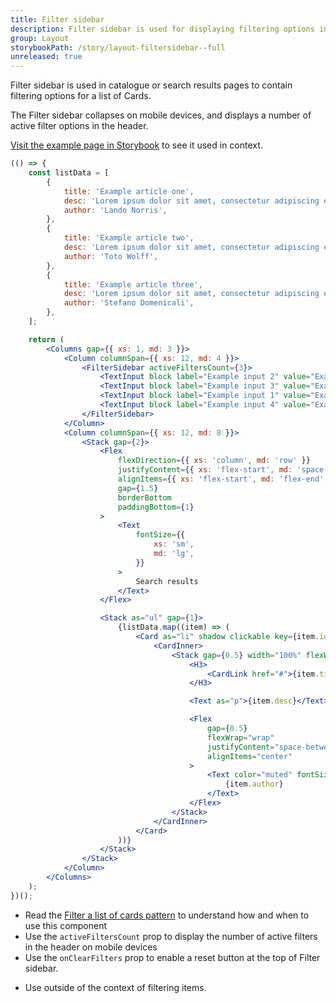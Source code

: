```yaml
---
title: Filter sidebar
description: Filter sidebar is used for displaying filtering options in a search result or catalogue page.
group: Layout
storybookPath: /story/layout-filtersidebar--full
unreleased: true
---
```


Filter sidebar is used in catalogue or search results pages to contain filtering options for a list of Cards.

The Filter sidebar collapses on mobile devices, and displays a number of active filter options in the header.

[Visit the example page in Storybook](/storybook/index.html?path=/story/layout-filtersidebar--full) to see it used in context.

```jsx live
(() => {
	const listData = [
		{
			title: 'Example article one',
			desc: 'Lorem ipsum dolor sit amet, consectetur adipiscing elit. Donec auctor, nisl eget ultricies aliquam, nunc nisl aliquet nunc, quis aliquam nisl nunc eget nunc. Donec auctor, nisl eget ultricies aliquam, nunc nisl aliquet nunc, quis aliquam nisl nunc eget nunc.',
			author: 'Lando Norris',
		},
		{
			title: 'Example article two',
			desc: 'Lorem ipsum dolor sit amet, consectetur adipiscing elit. Donec auctor, nisl eget ultricies aliquam, nunc nisl aliquet nunc, quis aliquam nisl nunc eget nunc. Donec auctor, nisl eget ultricies aliquam, nunc nisl aliquet nunc, quis aliquam nisl nunc eget nunc.',
			author: 'Toto Wolff',
		},
		{
			title: 'Example article three',
			desc: 'Lorem ipsum dolor sit amet, consectetur adipiscing elit. Donec auctor, nisl eget ultricies aliquam, nunc nisl aliquet nunc, quis aliquam nisl nunc eget nunc. Donec auctor, nisl eget ultricies aliquam, nunc nisl aliquet nunc, quis aliquam nisl nunc eget nunc.',
			author: 'Stefano Domenicali',
		},
	];

	return (
		<Columns gap={{ xs: 1, md: 3 }}>
			<Column columnSpan={{ xs: 12, md: 4 }}>
				<FilterSidebar activeFiltersCount={3}>
					<TextInput block label="Example input 2" value="Example" />
					<TextInput block label="Example input 3" value="Example" />
					<TextInput block label="Example input 1" value="Example" />
					<TextInput block label="Example input 4" value="Example" />
				</FilterSidebar>
			</Column>
			<Column columnSpan={{ xs: 12, md: 8 }}>
				<Stack gap={2}>
					<Flex
						flexDirection={{ xs: 'column', md: 'row' }}
						justifyContent={{ xs: 'flex-start', md: 'space-between' }}
						alignItems={{ xs: 'flex-start', md: 'flex-end' }}
						gap={1.5}
						borderBottom
						paddingBottom={1}
					>
						<Text
							fontSize={{
								xs: 'sm',
								md: 'lg',
							}}
						>
							Search results
						</Text>
					</Flex>

					<Stack as="ul" gap={1}>
						{listData.map((item) => (
							<Card as="li" shadow clickable key={item.id}>
								<CardInner>
									<Stack gap={0.5} width="100%" flexWrap="wrap">
										<H3>
											<CardLink href="#">{item.title}</CardLink>
										</H3>

										<Text as="p">{item.desc}</Text>

										<Flex
											gap={0.5}
											flexWrap="wrap"
											justifyContent="space-between"
											alignItems="center"
										>
											<Text color="muted" fontSize="xs">
												{item.author}
											</Text>
										</Flex>
									</Stack>
								</CardInner>
							</Card>
						))}
					</Stack>
				</Stack>
			</Column>
		</Columns>
	);
})();
```

<DoHeading />

- Read the [Filter a list of cards pattern](/patterns/filtering-a-dataset#filtering-a-list-of-cards) to understand how and
  when to use this component
- Use the `activeFiltersCount` prop to display the number of active filters in the header on mobile devices
- Use the `onClearFilters` prop to enable a reset button at the top of Filter sidebar.

<DontHeading />

- Use outside of the context of filtering items.
